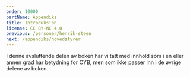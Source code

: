 ```yaml
---
order: 10000
partName: Appendiks
title: Introduksjon
license: CC BY-NC 4.0
previous: /personer/henrik-steen
next: /appendiks/hovedstyrer
---
```


I denne avsluttende delen av boken har vi tatt med innhold som i en eller annen grad har betydning for CYB, men som 
ikke passer inn i de øvrige delene av boken.

